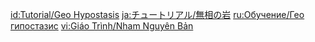 {{Tutorial
|title    = Geo Hypostasis
|subtitle = New Entry
|type     = Enemies
|icon     = Icon Tutorial Monster.png
|about    = Geo Hypostasis
|image1   = Tutorial Enemies Geo Hypostasis.png
|text1    = Elemental creatures who protect themselves from incoming attack with their durable shell. Find an opportune moment to land a blow to their {{Color|help|elemental core}}. They are able to create {{Color|help|Geo constructs}} in fights and restore their health when they feel threatened. You must be able to efficiently destroy these constructs if you want to defeat these creatures.
|sort     = 2009
}}
<noinclude>
<!-- interwikis -->
[[id:Tutorial/Geo Hypostasis]]
[[ja:チュートリアル/無相の岩]]
[[ru:Обучение/Гео гипостазис]]
[[vi:Giáo Trình/Nham Nguyên Bản]]
</noinclude>